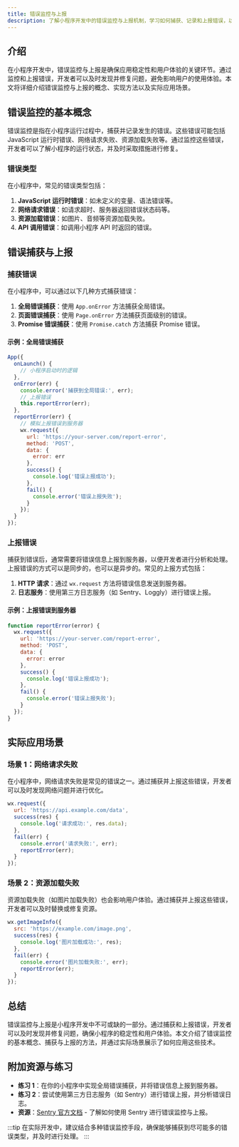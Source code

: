 ```yaml
---
title: 错误监控与上报
description: 了解小程序开发中的错误监控与上报机制，学习如何捕获、记录和上报错误，以确保小程序的稳定性和可维护性。
---
```


## 介绍

在小程序开发中，错误监控与上报是确保应用稳定性和用户体验的关键环节。通过监控和上报错误，开发者可以及时发现并修复问题，避免影响用户的使用体验。本文将详细介绍错误监控与上报的概念、实现方法以及实际应用场景。

## 错误监控的基本概念

错误监控是指在小程序运行过程中，捕获并记录发生的错误。这些错误可能包括 JavaScript 运行时错误、网络请求失败、资源加载失败等。通过监控这些错误，开发者可以了解小程序的运行状态，并及时采取措施进行修复。

### 错误类型

在小程序中，常见的错误类型包括：

1. **JavaScript 运行时错误**：如未定义的变量、语法错误等。
2. **网络请求错误**：如请求超时、服务器返回错误状态码等。
3. **资源加载错误**：如图片、音频等资源加载失败。
4. **API 调用错误**：如调用小程序 API 时返回的错误。

## 错误捕获与上报

### 捕获错误

在小程序中，可以通过以下几种方式捕获错误：

1. **全局错误捕获**：使用 `App.onError` 方法捕获全局错误。
2. **页面错误捕获**：使用 `Page.onError` 方法捕获页面级别的错误。
3. **Promise 错误捕获**：使用 `Promise.catch` 方法捕获 Promise 错误。

#### 示例：全局错误捕获

```javascript
App({
  onLaunch() {
    // 小程序启动时的逻辑
  },
  onError(err) {
    console.error('捕获到全局错误:', err);
    // 上报错误
    this.reportError(err);
  },
  reportError(err) {
    // 模拟上报错误到服务器
    wx.request({
      url: 'https://your-server.com/report-error',
      method: 'POST',
      data: {
        error: err
      },
      success() {
        console.log('错误上报成功');
      },
      fail() {
        console.error('错误上报失败');
      }
    });
  }
});
```

### 上报错误

捕获到错误后，通常需要将错误信息上报到服务器，以便开发者进行分析和处理。上报错误的方式可以是同步的，也可以是异步的。常见的上报方式包括：

1. **HTTP 请求**：通过 `wx.request` 方法将错误信息发送到服务器。
2. **日志服务**：使用第三方日志服务（如 Sentry、Loggly）进行错误上报。

#### 示例：上报错误到服务器

```javascript
function reportError(error) {
  wx.request({
    url: 'https://your-server.com/report-error',
    method: 'POST',
    data: {
      error: error
    },
    success() {
      console.log('错误上报成功');
    },
    fail() {
      console.error('错误上报失败');
    }
  });
}
```

## 实际应用场景

### 场景 1：网络请求失败

在小程序中，网络请求失败是常见的错误之一。通过捕获并上报这些错误，开发者可以及时发现网络问题并进行优化。

```javascript
wx.request({
  url: 'https://api.example.com/data',
  success(res) {
    console.log('请求成功:', res.data);
  },
  fail(err) {
    console.error('请求失败:', err);
    reportError(err);
  }
});
```

### 场景 2：资源加载失败

资源加载失败（如图片加载失败）也会影响用户体验。通过捕获并上报这些错误，开发者可以及时替换或修复资源。

```javascript
wx.getImageInfo({
  src: 'https://example.com/image.png',
  success(res) {
    console.log('图片加载成功:', res);
  },
  fail(err) {
    console.error('图片加载失败:', err);
    reportError(err);
  }
});
```

## 总结

错误监控与上报是小程序开发中不可或缺的一部分。通过捕获和上报错误，开发者可以及时发现并修复问题，确保小程序的稳定性和用户体验。本文介绍了错误监控的基本概念、捕获与上报的方法，并通过实际场景展示了如何应用这些技术。

## 附加资源与练习

- **练习 1**：在你的小程序中实现全局错误捕获，并将错误信息上报到服务器。
- **练习 2**：尝试使用第三方日志服务（如 Sentry）进行错误上报，并分析错误日志。
- **资源**：[Sentry 官方文档](https://docs.sentry.io/) - 了解如何使用 Sentry 进行错误监控与上报。

:::tip
在实际开发中，建议结合多种错误监控手段，确保能够捕获到尽可能多的错误类型，并及时进行处理。
:::